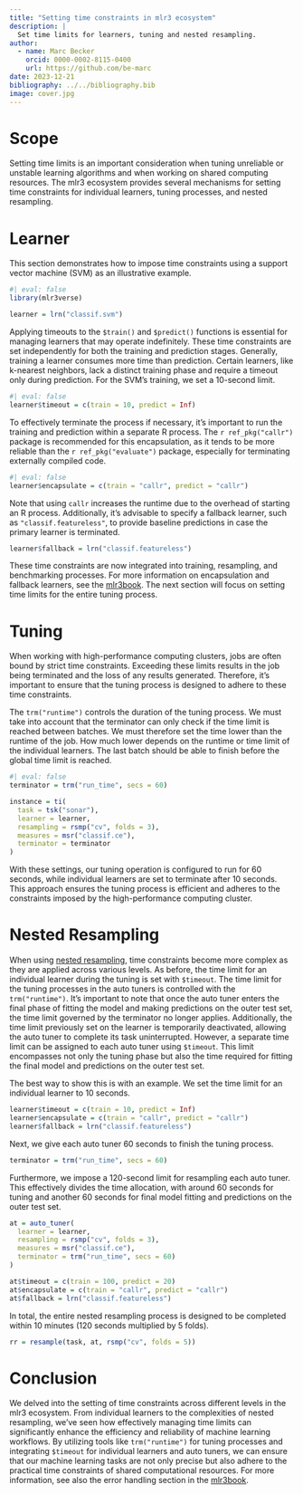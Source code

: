 ```yaml
---
title: "Setting time constraints in mlr3 ecosystem"
description: |
  Set time limits for learners, tuning and nested resampling.
author:
  - name: Marc Becker
    orcid: 0000-0002-8115-0400
    url: https://github.com/be-marc
date: 2023-12-21
bibliography: ../../bibliography.bib
image: cover.jpg
---
```


# Scope

Setting time limits is an important consideration when tuning unreliable or unstable learning algorithms and when working on shared computing resources.
The mlr3 ecosystem provides several mechanisms for setting time constraints for individual learners, tuning processes, and nested resampling.

# Learner

This section demonstrates how to impose time constraints using a support vector machine (SVM) as an illustrative example.

```r
#| eval: false
library(mlr3verse)

learner = lrn("classif.svm")
```

Applying timeouts to the `$train()` and `$predict()` functions is essential for managing learners that may operate indefinitely.
These time constraints are set independently for both the training and prediction stages.
Generally, training a learner consumes more time than prediction.
Certain learners, like k-nearest neighbors, lack a distinct training phase and require a timeout only during prediction.
For the SVM's training, we set a 10-second limit.

```r
#| eval: false
learner$timeout = c(train = 10, predict = Inf)
```

To effectively terminate the process if necessary, it's important to run the training and prediction within a separate R process.
The `r ref_pkg("callr")` package is recommended for this encapsulation, as it tends to be more reliable than the `r ref_pkg("evaluate")` package, especially for terminating externally compiled code.

```r
#| eval: false
learner$encapsulate = c(train = "callr", predict = "callr")
```

Note that using `callr` increases the runtime due to the overhead of starting an R process.
Additionally, it's advisable to specify a fallback learner, such as `"classif.featureless"`, to provide baseline predictions in case the primary learner is terminated.

```r
learner$fallback = lrn("classif.featureless")
```

These time constraints are now integrated into training, resampling, and benchmarking processes.
For more information on encapsulation and fallback learners, see the [mlr3book](https://mlr3book.mlr-org.com/chapters/chapter10/advanced_technical_aspects_of_mlr3.html#sec-error-handling).
The next section will focus on setting time limits for the entire tuning process.

# Tuning

When working with high-performance computing clusters, jobs are often bound by strict time constraints.
Exceeding these limits results in the job being terminated and the loss of any results generated.
Therefore, it's important to ensure that the tuning process is designed to adhere to these time constraints.

The `trm("runtime")` controls the duration of the tuning process.
We must take into account that the terminator can only check if the time limit is reached between batches.
We must therefore set the time lower than the runtime of the job.
How much lower depends on the runtime or time limit of the individual learners.
The last batch should be able to finish before the global time limit is reached.

```r
#| eval: false
terminator = trm("run_time", secs = 60)

instance = ti(
  task = tsk("sonar"),
  learner = learner,
  resampling = rsmp("cv", folds = 3),
  measures = msr("classif.ce"),
  terminator = terminator
)
```

With these settings, our tuning operation is configured to run for 60 seconds, while individual learners are set to terminate after 10 seconds.
This approach ensures the tuning process is efficient and adheres to the constraints imposed by the high-performance computing cluster.

# Nested Resampling

When using [nested resampling](https://mlr3book.mlr-org.com/chapters/chapter4/hyperparameter_optimization.html#sec-nested-resampling), time constraints become more complex as they are applied across various levels.
As before, the time limit for an individual learner during the tuning is set with `$timeout`.
The time limit for the tuning processes in the auto tuners is controlled with the `trm("runtime")`.
It's important to note that once the auto tuner enters the final phase of fitting the model and making predictions on the outer test set, the time limit governed by the terminator no longer applies.
Additionally, the time limit previously set on the learner is temporarily deactivated, allowing the auto tuner to complete its task uninterrupted.
However, a separate time limit can be assigned to each auto tuner using `$timeout`.
This limit encompasses not only the tuning phase but also the time required for fitting the final model and predictions on the outer test set.

The best way to show this is with an example.
We set the time limit for an individual learner to 10 seconds.

```r
learner$timeout = c(train = 10, predict = Inf)
learner$encapsulate = c(train = "callr", predict = "callr")
learner$fallback = lrn("classif.featureless")
```

Next, we give each auto tuner 60 seconds to finish the tuning process.

```r
terminator = trm("run_time", secs = 60)
```

Furthermore, we impose a 120-second limit for resampling each auto tuner.
This effectively divides the time allocation, with around 60 seconds for tuning and another 60 seconds for final model fitting and predictions on the outer test set.

```r
at = auto_tuner(
  learner = learner,
  resampling = rsmp("cv", folds = 3),
  measures = msr("classif.ce"),
  terminator = trm("run_time", secs = 60)
)

at$timeout = c(train = 100, predict = 20)
at$encapsulate = c(train = "callr", predict = "callr")
at$fallback = lrn("classif.featureless")
```

In total, the entire nested resampling process is designed to be completed within 10 minutes (120 seconds multiplied by 5 folds).

```r
rr = resample(task, at, rsmp("cv", folds = 5))
```

# Conclusion

We delved into the setting of time constraints across different levels in the mlr3 ecosystem.
From individual learners to the complexities of nested resampling, we've seen how effectively managing time limits can significantly enhance the efficiency and reliability of machine learning workflows.
By utilizing tools like `trm("runtime")` for tuning processes and integrating `$timeout` for individual learners and auto tuners, we can ensure that our machine learning tasks are not only precise but also adhere to the practical time constraints of shared computational resources.
For more information, see also the error handling section in the [mlr3book](https://mlr3book.mlr-org.com/chapters/chapter5/advanced_tuning_methods_and_black_box_optimization.html#sec-encapsulation-fallback).
